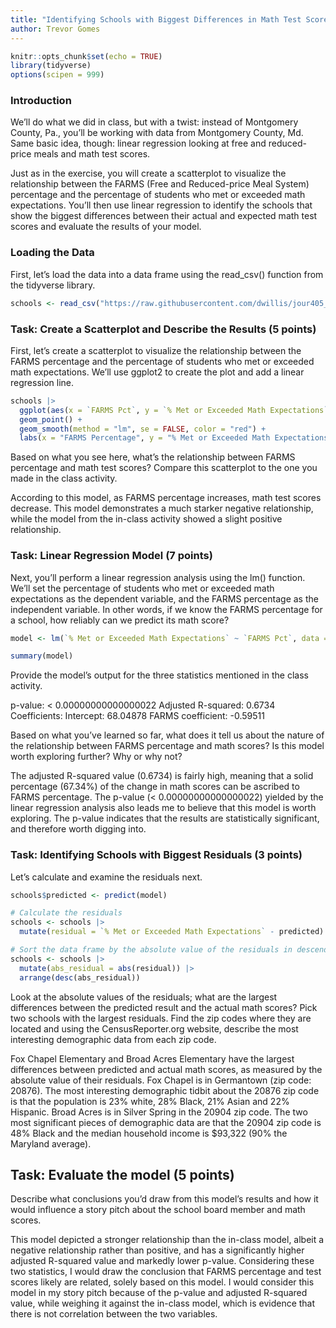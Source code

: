 ```yaml
---
title: "Identifying Schools with Biggest Differences in Math Test Scores, Part 2"
author: Trevor Gomes
---
```


```r
knitr::opts_chunk$set(echo = TRUE)
library(tidyverse)
options(scipen = 999)
```

### Introduction

We'll do what we did in class, but with a twist: instead of Montgomery County, Pa., you'll be working with data from Montgomery County, Md. Same basic idea, though: linear regression looking at free and reduced-price meals and math test scores.

Just as in the exercise, you will create a scatterplot to visualize the relationship between the FARMS (Free and Reduced-price Meal System) percentage and the percentage of students who met or exceeded math expectations. You'll then use linear regression to identify the schools that show the biggest differences between their actual and expected math test scores and evaluate the results of your model.

### Loading the Data

First, let's load the data into a data frame using the read_csv() function from the tidyverse library.

```r
schools <- read_csv("https://raw.githubusercontent.com/dwillis/jour405_files/refs/heads/main/montgomery_md.csv")
```
### Task: Create a Scatterplot and Describe the Results (5 points)

First, let's create a scatterplot to visualize the relationship between the FARMS percentage and the percentage of students who met or exceeded math expectations. We'll use ggplot2 to create the plot and add a linear regression line.

```r
schools |>
  ggplot(aes(x = `FARMS Pct`, y = `% Met or Exceeded Math Expectations`)) +
  geom_point() +
  geom_smooth(method = "lm", se = FALSE, color = "red") +
  labs(x = "FARMS Percentage", y = "% Met or Exceeded Math Expectations", title = "Scatterplot of Math Expectations vs FARMS Percentage")
```
Based on what you see here, what's the relationship between FARMS percentage and math test scores? Compare this scatterplot to the one you made in the class activity.

According to this model, as FARMS percentage increases, math test scores decrease. This model demonstrates a much starker negative relationship, while the model from the in-class activity showed a slight positive relationship.

### Task: Linear Regression Model (7 points)

Next, you'll perform a linear regression analysis using the lm() function. We'll set the percentage of students who met or exceeded math expectations as the dependent variable, and the FARMS percentage as the independent variable. In other words, if we know the FARMS percentage for a school, how reliably can we predict its math score?

```r
model <- lm(`% Met or Exceeded Math Expectations` ~ `FARMS Pct`, data = schools)

summary(model)
```

Provide the model's output for the three statistics mentioned in the class activity.

p-value: < 0.00000000000000022
Adjusted R-squared:  0.6734 
Coefficients: 
Intercept: 68.04878 
FARMS coefficient: -0.59511 

Based on what you've learned so far, what does it tell us about the nature of the relationship between FARMS percentage and math scores? Is this model worth exploring further? Why or why not?

The adjusted R-squared value (0.6734) is fairly high, meaning that a solid percentage (67.34%) of the change in math scores can be ascribed to FARMS percentage. The p-value (< 0.00000000000000022) yielded by the linear regression analysis also leads me to believe that this model is worth exploring. The p-value indicates that the results are statistically significant, and therefore worth digging into.

### Task: Identifying Schools with Biggest Residuals (3 points)

Let's calculate and examine the residuals next. 

```r
schools$predicted <- predict(model)

# Calculate the residuals
schools <- schools |> 
  mutate(residual = `% Met or Exceeded Math Expectations` - predicted)

# Sort the data frame by the absolute value of the residuals in descending order
schools <- schools |>
  mutate(abs_residual = abs(residual)) |>
  arrange(desc(abs_residual))

```

Look at the absolute values of the residuals; what are the largest differences between the predicted result and the actual math scores? Pick two schools with the largest residuals. Find the zip codes where they are located and using the CensusReporter.org website, describe the most interesting demographic data from each zip code.

Fox Chapel Elementary and Broad Acres Elementary have the largest differences between predicted and actual math scores, as measured by the absolute value of their residuals. Fox Chapel is in Germantown (zip code: 20876). The most interesting demographic tidbit about the 20876 zip code is that the population is 23% white, 28% Black, 21% Asian and 22% Hispanic.
Broad Acres is in Silver Spring in the 20904 zip code. The two most significant pieces of demographic data are that the 20904 zip code is 48% Black and the median household income is $93,322 (90% the Maryland average).

## Task: Evaluate the model (5 points)

Describe what conclusions you'd draw from this model's results and how it would influence a story pitch about the school board member and math scores.

This model depicted a stronger relationship than the in-class model, albeit a negative relationship rather than positive, and has a significantly higher adjusted R-squared value and markedly lower p-value. Considering these two statistics, I would draw the conclusion that FARMS percentage and test scores likely are related, solely based on this model. I would consider this model in my story pitch because of the p-value and adjusted R-squared value, while weighing it against the in-class model, which is evidence that there is not correlation between the two variables.
